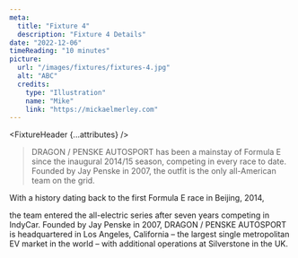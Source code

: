 ```yaml
---
meta:
  title: "Fixture 4"
  description: "Fixture 4 Details"
date: "2022-12-06"
timeReading: "10 minutes"
picture:
  url: "/images/fixtures/fixtures-4.jpg"
  alt: "ABC"
  credits:
    type: "Illustration"
    name: "Mike"
    link: "https://mickaelmerley.com"
---
```



<FixtureHeader {...attributes} />

<div className="article-content">

> DRAGON / PENSKE AUTOSPORT has been a mainstay of Formula E since the inaugural 2014/15 season, competing in every race to date. Founded by Jay Penske in 2007, the outfit is the only all-American team on the grid.

With a history dating back to the first Formula E race in Beijing, 2014,

the team entered the all-electric series after seven years competing in IndyCar. Founded by Jay Penske in 2007, DRAGON / PENSKE AUTOSPORT is headquartered in Los Angeles, California – the largest single metropolitan EV market in the world – with additional operations at Silverstone in the UK.

</div>
